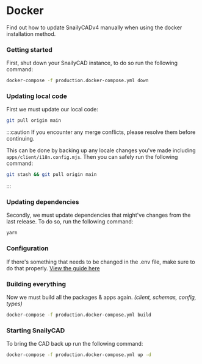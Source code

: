 # Docker

Find out how to update SnailyCADv4 manually when using the docker installation method.

### Getting started

First, shut down your SnailyCAD instance, to do so run the following command:

```bash
docker-compose -f production.docker-compose.yml down
```

### Updating local code

First we must update our local code:

```bash
git pull origin main
```

:::caution
If you encounter any merge conflicts, please resolve them before continuing.

This can be done by backing up any locale changes you've made including `apps/client/i18n.config.mjs`. Then you can safely run the following command:

```bash
git stash && git pull origin main
```

:::

### Updating dependencies

Secondly, we must update dependencies that might've changes from the last release. To do so, run the following command:

```bash
yarn
```

### Configuration

If there's something that needs to be changed in the .env file, make sure to do that properly. [View the guide here](/docs/guides/how-to-properly-update-env)

### Building everything

Now we must build all the packages & apps again. _(client, schemas, config, types)_

```sh
docker-compose -f production.docker-compose.yml build
```

### Starting SnailyCAD

To bring the CAD back up run the following command:

```bash
docker-compose -f production.docker-compose.yml up -d
```
